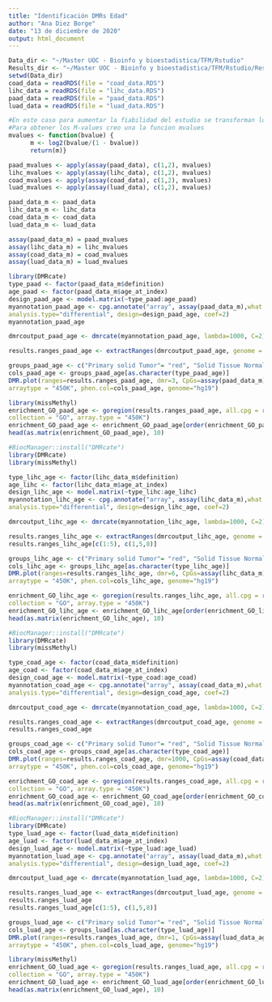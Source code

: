 ---
title: "Identificación DMRs Edad"
author: "Ana Diez Borge"
date: "13 de diciembre de 2020"
output: html_document
---

```{r Cargamos datos de metilación}
Data_dir <- "~/Master UOC - Bioinfo y bioestadistica/TFM/Rstudio"
Results_dir <- "~/Master UOC - Bioinfo y bioestadistica/TFM/Rstudio/Results"
setwd(Data_dir)
coad_data = readRDS(file = "coad_data.RDS")
lihc_data = readRDS(file = "lihc_data.RDS")
paad_data = readRDS(file = "paad_data.RDS")
luad_data = readRDS(file = "luad_data.RDS")
```


```{r Transformamos beta-values a M-values}
#En este caso para aumentar la fiabilidad del estudio se transforman los b-value a M-value
#Para obtener los M-values creo una la funcion mvalues
mvalues <- function(bvalue) {
      m <- log2(bvalue/(1 - bvalue))
      return(m)}

paad_mvalues <- apply(assay(paad_data), c(1,2), mvalues)
lihc_mvalues <- apply(assay(lihc_data), c(1,2), mvalues)
coad_mvalues <- apply(assay(coad_data), c(1,2), mvalues)
luad_mvalues <- apply(assay(luad_data), c(1,2), mvalues)

paad_data_m <- paad_data
lihc_data_m <- lihc_data
coad_data_m <- coad_data
luad_data_m <- luad_data

assay(paad_data_m) = paad_mvalues
assay(lihc_data_m) = lihc_mvalues
assay(coad_data_m) = coad_mvalues
assay(luad_data_m) = luad_mvalues
```

```{r PAAD age}
library(DMRcate)
type_paad <- factor(paad_data_m$definition)
age_paad <- factor(paad_data_m$age_at_index)
design_paad_age <- model.matrix(~type_paad:age_paad)
myannotation_paad_age <- cpg.annotate("array", assay(paad_data_m),what = "M", arraytype = "450K",
analysis.type="differential", design=design_paad_age, coef=2)
myannotation_paad_age

dmrcoutput_paad_age <- dmrcate(myannotation_paad_age, lambda=1000, C=2)

results.ranges_paad_age <- extractRanges(dmrcoutput_paad_age, genome = "hg19")

groups_paad_age <- c("Primary solid Tumor"= "red", "Solid Tissue Normal" = "blue" )
cols_paad_age <- groups_paad_age[as.character(type_paad_age)]
DMR.plot(ranges=results.ranges_paad_age, dmr=3, CpGs=assay(paad_data_m), what="M",
arraytype = "450K", phen.col=cols_paad_age, genome="hg19")

library(missMethyl)
enrichment_GO_paad_age <- goregion(results.ranges_paad_age, all.cpg = rownames(paad_data_m),
collection = "GO", array.type = "450K")
enrichment_GO_paad_age <- enrichment_GO_paad_age[order(enrichment_GO_paad_age$P.DE),]
head(as.matrix(enrichment_GO_paad_age), 10)
```

```{r LIHC}
#BiocManager::install("DMRcate")
library(DMRcate)
library(missMethyl)

type_lihc_age <- factor(lihc_data_m$definition)
age_lihc <- factor(lihc_data_m$age_at_index)
design_lihc_age <- model.matrix(~type_lihc:age_lihc)
myannotation_lihc_age <- cpg.annotate("array", assay(lihc_data_m),what = "M", arraytype = "450K",
analysis.type="differential", design=design_lihc_age, coef=2)

dmrcoutput_lihc_age <- dmrcate(myannotation_lihc_age, lambda=1000, C=2)

results.ranges_lihc_age <- extractRanges(dmrcoutput_lihc_age, genome = "hg19")
results.ranges_lihc_age[c(1:5), c(1,5,8)]

groups_lihc_age <- c("Primary solid Tumor"= "red", "Solid Tissue Normal" = "blue" )
cols_lihc_age <- groups_lihc_age[as.character(type_lihc_age)]
DMR.plot(ranges=results.ranges_lihc_age, dmr=6, CpGs=assay(lihc_data_m), what="M",
arraytype = "450K", phen.col=cols_lihc_age, genome="hg19")

enrichment_GO_lihc_age <- goregion(results.ranges_lihc_age, all.cpg = rownames(lihc_data_m),
collection = "GO", array.type = "450K")
enrichment_GO_lihc_age <- enrichment_GO_lihc_age[order(enrichment_GO_lihc_age$P.DE),]
head(as.matrix(enrichment_GO_lihc_age), 10)
```

```{r COAD}
#BiocManager::install("DMRcate")
library(DMRcate)
library(missMethyl)

type_coad_age <- factor(coad_data_m$definition)
age_coad <- factor(coad_data_m$age_at_index)
design_coad_age <- model.matrix(~type_coad:age_coad)
myannotation_coad_age <- cpg.annotate("array", assay(coad_data_m),what = "M", arraytype = "450K",
analysis.type="differential", design=design_coad_age, coef=2)

dmrcoutput_coad_age <- dmrcate(myannotation_coad_age, lambda=1000, C=2)

results.ranges_coad_age <- extractRanges(dmrcoutput_coad_age, genome = "hg19")
results.ranges_coad_age

groups_coad_age <- c("Primary solid Tumor"= "red", "Solid Tissue Normal" = "blue")
cols_coad_age <- groups_coad_age[as.character(type_coad_age)]
DMR.plot(ranges=results.ranges_coad_age, dmr=1000, CpGs=assay(coad_data_age), what="M",
arraytype = "450K", phen.col=cols_coad_age, genome="hg19")

enrichment_GO_coad_age <- goregion(results.ranges_coad_age, all.cpg = rownames(coad_data_m),
collection = "GO", array.type = "450K")
enrichment_GO_coad_age <- enrichment_GO_coad_age[order(enrichment_GO_coad_age$P.DE),]
head(as.matrix(enrichment_GO_coad_age), 10)
```

```{r LUAD}
#BiocManager::install("DMRcate")
library(DMRcate)
type_luad_age <- factor(luad_data_m$definition)
age_luad <- factor(luad_data_m$age_at_index)
design_luad_age <- model.matrix(~type_luad:age_luad)
myannotation_luad_age <- cpg.annotate("array", assay(luad_data_m),what = "M", arraytype = "450K",
analysis.type="differential", design=design_luad_age, coef=2)

dmrcoutput_luad_age <- dmrcate(myannotation_luad_age, lambda=1000, C=2)

results.ranges_luad_age <- extractRanges(dmrcoutput_luad_age, genome = "hg19")
results.ranges_luad_age
results.ranges_luad_age[c(1:5), c(1,5,8)]

groups_luad_age <- c("Primary solid Tumor"= "red", "Solid Tissue Normal" = "blue")
cols_luad_age <- groups_luad[as.character(type_luad_age)]
DMR.plot(ranges=results.ranges_luad_age, dmr=1, CpGs=assay(luad_data_age), what="M",
arraytype = "450K", phen.col=cols_luad_age, genome="hg19")

library(missMethyl)
enrichment_GO_luad_age <- goregion(results.ranges_luad_age, all.cpg = rownames(luad_data_m),
collection = "GO", array.type = "450K")
enrichment_GO_luad_age <- enrichment_GO_luad_age[order(enrichment_GO_luad_age$P.DE),]
head(as.matrix(enrichment_GO_luad_age), 10)
```
